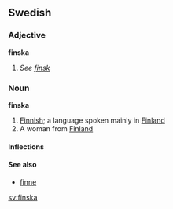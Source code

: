 ==Swedish==
===Adjective===
'''finska'''
#''See [[finsk]]''

===Noun===
'''finska'''
#[[Finnish]]; a language spoken mainly in [[Finland]]
#A woman  from [[Finland]]

====Inflections====
{{sv-noun|gender=Common|finska|finskan|finskor|finskorna|finskas|finskans|finskors|finskornas}}

====See also====
*[[finne]]


[[sv:finska]]
